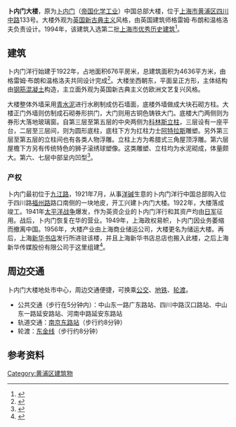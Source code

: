 {{Infobox Modern Building
|image             = Brunner Mond.JPG
|caption           = 
|name              = 卜内门大楼
|location_country  = {{CHN}}
|location_town     = [[上海市|上海市]][[黄浦区|黄浦区]][[四川路_(上海)|四川中路]]133号
|owner             = 上海新华传媒集团
|architect         = 格雷姆·布朗<br>温格洛夫
|construction_start_date= 1922年
|completion_date   = 1923年
|date_demolished   = 
|cost              = 
|structural_system = 钢筋混凝土
|style             = 英国新古典主义
}}

'''卜内门大楼'''，原为[[卜内门|卜内门]]（[[帝国化学工业|帝国化学工业]]）中国总部大楼，位于[[上海市|上海市]][[黄浦区|黄浦区]][[四川路_(上海)|四川中路]]133号。大楼外观为[[英国|英国]][[新古典主义建筑|新古典主义]]风格，由英国建筑师格雷姆·布朗和温格洛夫负责设计。1994年，该建筑入选第二批[[上海市优秀历史建筑|上海市优秀历史建筑]]<ref>{{cite web | title = 上海市第二批优秀历史建筑名单 | publisher = 上海市规划和国土资源管理局 | url = http://ghzyj.sh.gov.cn/bxzc/zsc/lsfm/200905/t20090521_301677.htm | accessdate = 2011-10-14 | language = zh }}</ref>。

== 建筑 ==
卜内门洋行始建于1922年，占地面积676平房米，总建筑面积为4636平方米，由格雷姆·布朗和温格洛夫共同设计完成<ref>{{cite book |title =《上海优秀建筑鉴赏》 |author = 上海市房地产行业教育中心 |date =2009 |language = zh|publisher =上海远东出版社|pages =43 |isbn=978-80706-952-2}}</ref>。大楼坐西朝东，平面呈正方形，主体结构由[[钢筋混凝土|钢筋混凝土]]构造，主立面外观为英国新古典主义仿欧洲文艺复兴风格。

大楼整体外墙采用[[水泥|青水泥]]进行水刷制成仿石墙面，底楼外墙做成大块石砌方柱。大楼正门外墙则仿制成石砌券形拱门，大门则用古铜色铸铁大门。底楼大门两侧则为券形大落地玻璃窗。自第三层至第五层的中央两侧为[[科林斯柱式|科林斯立柱]]，三层设有一座平台，二层至三层间，则为圆形底柱，底柱下方为扛柱力士[[阿特拉斯|阿特拉斯]]雕塑。另外第三层至第五层的立柱间也有各类人物浮雕。立柱上方为希腊式三角屋顶浮雕。第六层屋檐下方另有传统特色的狮子滚绣球塑像。这类雕塑、立柱均为水泥砌成，体量颇大。第六、七层中部呈内凹型<ref>{{cite web | title = 上海名建筑志>>欧美风情的沪滨广厦>>雕塑丰富的卜内门洋行大楼（上海新华发行集团楼） | publisher = 上海地方志办公室 | url = http://www.shtong.gov.cn/newsite/node2/node71994/node81772/node81774/node81784/userobject1ai108959.html | accessdate = 2011-10-16 | language = zh | archive-date = 2020-09-27 | archive-url = https://web.archive.org/web/20200927103158/http://www.shtong.gov.cn/Newsite/node2/node71994/node81772/node81774/node81784/userobject1ai108959.html | dead-url = no }}</ref>。

=== 产权 ===
卜内门最初位于[[九江路_(上海)|九江路]]，1921年7月，从事[[:wikt:洋碱|洋碱]]生意的卜内门洋行中国总部购入位于四川路[[福州路_(上海)|福州路]]路口南侧的一块地皮，开工兴建卜内门大楼。1922年，大楼落成竣工。1941年[[太平洋战争|太平洋战争]]爆发，作为英资企业的卜内门洋行和其资产均由[[日军|日军]]征用。战后，卜内门恢复在华的营业。1949年，上海政权易帜，卜内门因业务萎缩而撤离中国。1956年，大楼产业由上海商业储运公司，大楼更名为储运大楼。再后，上海[[新华书店|新华书店]]发行所进驻该楼，并且上海新华书店总店也搬入此楼，之后上海新华传媒股份有限公司于这里组建<ref>{{cite web | title = 上海近代文献馆>百年市政>市政典故>卜内门大楼（又名：储运大楼） | publisher = 上海市杨浦区图书馆 | date = 2009-03-17 | url = http://www.yplib.org.cn/structure/jdsh/bnsz/dg_74826_1.htm | accessdate = 2011-10-16 | language = zh | deadurl = yes | archiveurl = https://web.archive.org/web/20140505130248/http://www.yplib.org.cn/structure/jdsh/bnsz/dg_74826_1.htm | archivedate = 2014-05-05 }}</ref>。

== 周边交通 ==
卜内门大楼地处市中心，周边交通便捷，可换乘[[上海公交|公交]]、[[上海轨道交通|地铁]]、[[上海轮渡|轮渡]]。
* 公共交通（步行在5分钟内）：中山东一路广东路站、四川中路汉口路站、中山东一路延安路站、河南中路延安东路站
* 轨道交通：[[南京东路站|南京东路站]]（步行约8分钟）
* 轮渡：[[东金线|东金线]]（步行约8分钟）

== 参考资料 ==
{{Reflist|2}}

{{上海市第二批优秀历史建筑}}

[[Category:黄浦区建筑物|Category:黄浦区建筑物]]